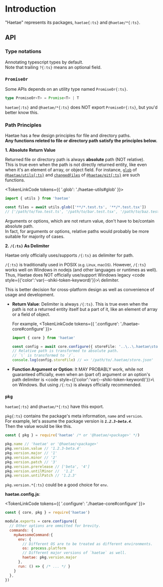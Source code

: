 
# Introduction

"Haetae" represents its packages, `haetae{:ts}` and `@haetae/*{:ts}`.

## API

### Type notations

Annotating typescript types by default.<br/>
Note that trailing `?{:ts}` means an optional field.

### `PromiseOr`

Some APIs depends on an utility type named `PromiseOr{:ts}`.

```ts
type PromiseOr<T> = Promise<T> | T
```

`haetae{:ts}` and `@haetae/*{:ts}` does NOT export `PromiseOr{:ts}`, but you'd better know this.

### Path Principles

Haetae has a few design principles for file and directory paths.<br/>
**Any functions releted to file or directory path satisfy the principles below.**

**1. Absolute Return Value**

Returned file or directory path is always **absolute** path (NOT relative).<br/>
This is true even when the path is not directly returned entity, like even when it's an element of array, or object field.
For instance, [`glob`](./haetae-utils#glob) of [`@haetae/utils{:ts}`](./haetae-utils) and [`changedFiles`](./haetae-git#changedfiles) of [`@haetae/git{:ts}`](./haetae-git)
are such functions.

<TokenLinkCode tokens={{ '.glob': './haetae-utils#glob' }}>
```ts
import { utils } from 'haetae'

const files = await utils.glob(['**/*.test.ts', '**/*.test.tsx'])
// ['/path/to/foo.test.ts', '/path/to/bar.test.tsx', '/path/to/baz.test.tsx']
```
</TokenLinkCode>

Arguments or options, which are not return value, don't have to be/contain absolute path.<br/>
In fact, for arguments or options, relative paths would probably be more suitable for majority of cases.

**2. `/{:ts}` As Delimiter**

Haetae only officially uses/supports `/{:ts}` as delimiter for path.

`/{:ts}` is traditionally used in POSIX <small>(e.g. Linux, macOS)</small>.
However, `/{:ts}` works well on Windows in nodejs (and other languages or runtimes as well).
Thus, Haetae does NOT officially use/support Windows legacy <code style={{'color':'var(--shiki-token-keyword)'}}>\\</code> delimiter.

This is better decision for cross-platform design as well as convenience of usage and development.

- **Return Value**: Delimiter is always `/{:ts}`.
This is true even when the path is not a returned entity itself but a part of it, like an element of array or a field of object.

    For example,
    <TokenLinkCode tokens={{ '.configure': './haetae-core#configure' }}>
    ```ts
    import { core } from 'haetae'

    const config = await core.configure({ storeFile: '..\..\.haetae\store.json', /* ... */ })
    // Relative path is transformed to absolute path.
    // `\` is transformed to `/`.
    console.log(config.storeFile) // => '/path/to/.haetae/store.json'
    ```
    </TokenLinkCode>

- **Function Argument or Option**: It MAY PROBABLY work, while not guaranteed officially, even when an (part of) argument or an option's path delimiter is <code style={{'color':'var(--shiki-token-keyword)'}}>\\</code> on Windows.
But using `/{:ts}` is always officially recommended.

### `pkg`

`haetae{:ts}` and `@haetae/*{:ts}` have this export.

`pkg{:ts}` contains the package's meta information, `name` and `version`.<br/>
For example, let's assume the package version is ***`1.2.3-beta.4`***.<br/>
Then the value would be like this.

```ts
const { pkg } = require('haetae' /* or '@haetae/<package>' */)

pkg.name // 'haetae' or '@haetae/<package>'
pkg.version.value // '1.2.3-beta.4'
pkg.version.major // '1'
pkg.version.minor // '2'
pkg.version.patch // '3'
pkg.version.prerelease // ['beta', '4']
pkg.version.untilMinor //  '1.2'
pkg.version.untilPatch // '1.2.3'
```

`pkg.version.*{:ts}` could be a good choice for `env`.

**haetae.config.js**:

<TokenLinkCode tokens={{ '.configure': './haetae-core#configure' }}>
```js
const { core, pkg } = require('haetae')

module.exports = core.configure({
  // Other options are ommitted for brevity.
  commands: {
    myAwesomeCommand:{
      env: {
        // Different OS are to be treated as different environments.
        os: process.platform
        // Different major versions of `haetae` as well.
        haetae: pkg.version.major
      },
      run: () => { /* ... */ }
    }
  },
})
```
</TokenLinkCode>
